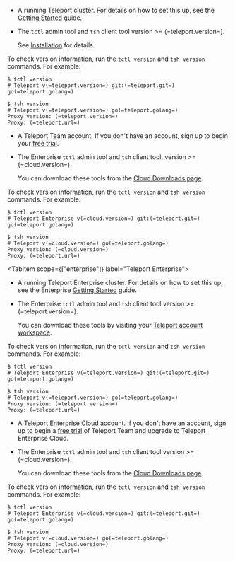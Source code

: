 <Tabs>
<TabItem scope={["oss"]} label="Teleport Community Edition">

- A running Teleport cluster. For details on how to set this up, see the
  [Getting Started](../index.mdx) guide.

- The `tctl` admin tool and `tsh` client tool version >= (=teleport.version=).

  See [Installation](../installation.mdx) for details.

To check version information, run the `tctl version` and `tsh version` commands.
For example:

```code
$ tctl version
# Teleport v(=teleport.version=) git:(=teleport.git=) go(=teleport.golang=)
  
$ tsh version
# Teleport v(=teleport.version=) go(=teleport.golang=)
Proxy version: (=teleport.version=)
Proxy: (=teleport.url=)
```

</TabItem>  
<TabItem scope="team" label="Teleport Team">

- A Teleport Team account. If you don't have an account, sign 
up to begin your [free trial](https://goteleport.com/signup/).

- The Enterprise `tctl` admin tool and `tsh` client tool, version >= (=cloud.version=).
  
  You can download these tools from the [Cloud Downloads page](../choose-an-edition/teleport-cloud/downloads.mdx).

To check version information, run the `tctl version` and `tsh version` commands.
For example:

```code
$ tctl version
# Teleport Enterprise v(=cloud.version=) git:(=teleport.git=) go(=teleport.golang=)
  
$ tsh version
# Teleport v(=cloud.version=) go(=teleport.golang=)
Proxy version: (=cloud.version=)
Proxy: (=teleport.url=)
```

</TabItem>

<TabItem
  scope={["enterprise"]} label="Teleport Enterprise">

- A running Teleport Enterprise cluster. For details on how to set this up, see the Enterprise
  [Getting Started](../choose-an-edition/teleport-enterprise/introduction.mdx) guide.

- The Enterprise `tctl` admin tool and `tsh` client tool version >=
  (=teleport.version=).
  
  You can download these tools by visiting your [Teleport
  account workspace](https://teleport.sh).

To check version information, run the `tctl version` and `tsh version` commands.
For example:

```code
$ tctl version
# Teleport Enterprise v(=teleport.version=) git:(=teleport.git=) go(=teleport.golang=)
  
$ tsh version
# Teleport v(=teleport.version=) go(=teleport.golang=)
Proxy version: (=teleport.version=)
Proxy: (=teleport.url=)
```

</TabItem>
<TabItem scope={["cloud"]}
  label="Teleport Enterprise Cloud">

- A Teleport Enterprise Cloud account. If you don't have an account, 
  sign up to begin a [free trial](https://goteleport.com/signup/)  of Teleport Team
  and upgrade to Teleport Enterprise Cloud. 

- The Enterprise `tctl` admin tool and `tsh` client tool version >= (=cloud.version=).

  You can download these tools from the [Cloud Downloads page](../choose-an-edition/teleport-cloud/downloads.mdx).

To check version information, run the `tctl version` and `tsh version` commands.
For example:

```code
$ tctl version
# Teleport Enterprise v(=cloud.version=) git:(=teleport.git=) go(=teleport.golang=)
  
$ tsh version
# Teleport v(=cloud.version=) go(=teleport.golang=)
Proxy version: (=cloud.version=)
Proxy: (=teleport.url=)
```
</TabItem>
</Tabs>
